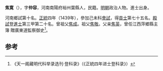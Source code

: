 '''焦寛'''（{{bd|1406年||？}}），字'''仲容'''，河南南陽府裕州葉縣人，民籍。[[明朝|明朝]]政治人物。進士出身。

河南鄉試第十名。[[正统_(年号)|正統]]四年（1439年），參加己未科[[會試|會試]]，得[[貢士|貢士]]第七十五名。[[殿試|殿試]]登[[進士|進士]]第三甲第二十名。曾祖父[[焦成|焦成]]。祖父[[焦敬|焦敬]]。父亲[[焦英|焦英]]，曾任江西萍鄉縣主簿 贈廣東道監察御史<ref>《天一阁藏明代科举录选刊·登科录》（《正統四年进士登科录》）</ref>。

==参考==
{{reflist}}
{{明朝人物小作品}}
{{正統四年己未科殿試金榜}}